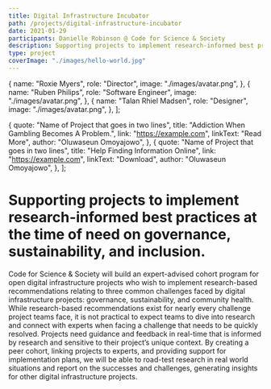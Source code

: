 ```yaml
---
title: Digital Infrastructure Incubator
path: /projects/digital-infrastructure-incubator
date: 2021-01-29
participants: Danielle Robinson @ Code for Science & Society
description: Supporting projects to implement research-informed best practices at the time of need. Areas of work include governance, sustainability, and inclusion.
type: project
coverImage: "./images/hello-world.jpg"
---
```


  {
    name: "Roxie Myers",
    role: "Director",
    image: "./images/avatar.png",
  },
  {
    name: "Ruben Philips",
    role: "Software Engineer",
    image: "./images/avatar.png",
  },
  {
    name: "Talan Rhiel Madsen",
    role: "Designer",
    image: "./images/avatar.png",
  },
];

  {
    quote: "Name of Project that goes in two lines",
    title: "Addiction When Gambling Becomes A Problem.",
    link: "https://example.com",
    linkText: "Read More",
    author: "Oluwaseun Omoyajowo",
  },
  {
    quote: "Name of Project that goes in two lines",
    title: "Help Finding Information Online",
    link: "https://example.com",
    linkText: "Download",
    author: "Oluwaseun Omoyajowo",
  },
];

# Supporting projects to implement research-informed best practices at the time of need on governance, sustainability, and inclusion.

Code for Science & Society will build an expert-advised cohort program for open digital infrastructure projects who wish to implement research-based recommendations relating to three common challenges faced by digital infrastructure projects: governance, sustainability, and community health. While research-based recommendations exist for nearly every challenge project teams face, it is not practical to expect teams to dive into research and connect with experts when facing a challenge that needs to be quickly resolved. Projects need guidance and feedback in real-time that is informed by research and sensitive to their project’s unique context. By creating a peer cohort, linking projects to experts, and providing support for implementation plans, we will be able to road-test research in real world situations and report on the successes and challenges, generating insights for other digital infrastructure projects.
